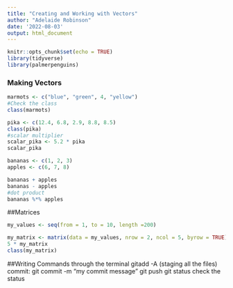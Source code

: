 ```yaml
---
title: "Creating and Working with Vectors"
author: "Adelaide Robinson"
date: '2022-08-03'
output: html_document
---
```


```r
knitr::opts_chunk$set(echo = TRUE)
library(tidyverse)
library(palmerpenguins)
```
### Making Vectors

```r
marmots <- c("blue", "green", 4, "yellow")
#Check the class
class(marmots)

```

```r
pika <- c(12.4, 6.8, 2.9, 8.8, 8.5)
class(pika)
#scalar multiplier
scalar_pika <- 5.2 * pika
scalar_pika

```

```r
bananas <- c(1, 2, 3)
apples <- c(6, 7, 8)

bananas + apples 
bananas - apples
#dot product
bananas %*% apples


```

##Matrices
```r
my_values <- seq(from = 1, to = 10, length =200)

my_matrix <- matrix(data = my_values, nrow = 2, ncol = 5, byrow = TRUE)
5 * my_matrix
class(my_matrix)
```

##Writing Commands through the terminal 
gitadd -A (staging all the files)
commit: git commit -m "my commit message"
git push 
git status check the status



